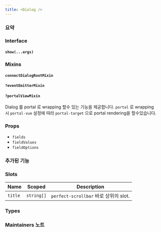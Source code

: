 ```yaml
---
title: <Dialog />
---
```



### 요약

### Interface

#### `show(...args)`

### Mixins

#### `connectDialogRootMixin`

#### `?eventEmitterMixin`

#### `?portalViewMixin`

Dialog 를 portal 로 wrapping 할수 있는 기능을 제공합니다. `portal` 로 wrapping 시 `portal-vue` 설정에
따라 `portal-target` 으로 portal rendering을 할수있습니다.

### Props

- `fields`
- `fieldValues`
- `fieldOptions`

### 추가된 기능

### Slots

<APITable>

| Name    | Scoped     | Description                           |
| ------- | ---------- | ------------------------------------- |
| `title` | `string[]` | `perfect-scrollbar` 바로 상위의 slot. |

</APITable>

### Types

### Maintainers 노트
